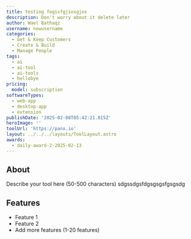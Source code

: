 ```yaml
---
title: testing fogisfgjiosgjos
description: Don't worry about it delete later
author: Wael Bathaqz
username: newusername
categories:
  - Get & Keep Customers
  - Create & Build
  - Manage People
tags:
  - ai
  - ai-tool
  - ai-tools
  - hellobye
pricing:
  model: subscription
softwareTypes:
  - web-app
  - desktop-app
  - extension
publishDate: '2025-02-08T05:42:21.015Z'
heroImage: ''
toolUrl: 'https://panx.io'
layout: ../../../layouts/ToolLayout.astro
awards:
  - daily-award-2-2025-02-13
---
```

## About
Describe your tool here (50-500 characters)
sdgssdgsfdgsgsgsfgsgsdg
## Features
- Feature 1
- Feature 2
- Add more features (1-20 features)
